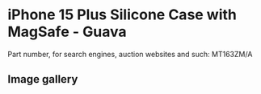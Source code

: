 
# iPhone 15 Plus Silicone Case with MagSafe - Guava

Part number, for search engines, auction websites and such: MT163ZM/A

## Image gallery

<div style={{ width: "768px" }}>
  <GalleryComponent
    images={[
      {
        original: "/everysource/MT163.png",
        thumbnail: "/everypreview/MT163.png",
      },
      {
        original: "/everysource/MT163_AV1.png",
        thumbnail: "/everypreview/MT163_AV1.png",
      },
      {
        original: "/everysource/MT163_AV2.png",
        thumbnail: "/everypreview/MT163_AV2.png",
      },
      {
        original: "/everysource/MT163_AV3.png",
        thumbnail: "/everypreview/MT163_AV3.png",
      },
      {
        original: "/everysource/MT163_AV4.png",
        thumbnail: "/everypreview/MT163_AV4.png",
      }
    ]}
  />
</div>